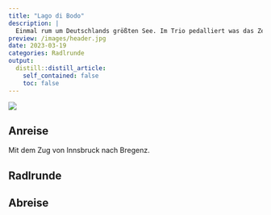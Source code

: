 ```yaml
---
title: "Lago di Bodo"
description: |
  Einmal rum um Deutschlands größten See. Im Trio pedalliert was das Zeug hält. Abschließen bleibt noch die Frage: Wisst ihr eigentlich, wie langsam das war?
preview: /images/header.jpg
date: 2023-03-19
categories: Radlrunde
output:
  distill::distill_article:
    self_contained: false
    toc: false
---
```


![](images/header.jpg)


## Anreise
Mit dem Zug von Innsbruck nach Bregenz.

## Radlrunde
<div class="strava-embed-placeholder" data-embed-type="activity" data-embed-id="8736921752"></div><script src="https://strava-embeds.com/embed.js"></script>


## Abreise
<div class="strava-embed-placeholder" data-embed-type="activity" data-embed-id="8741302364"></div><script src="https://strava-embeds.com/embed.js"></script>

